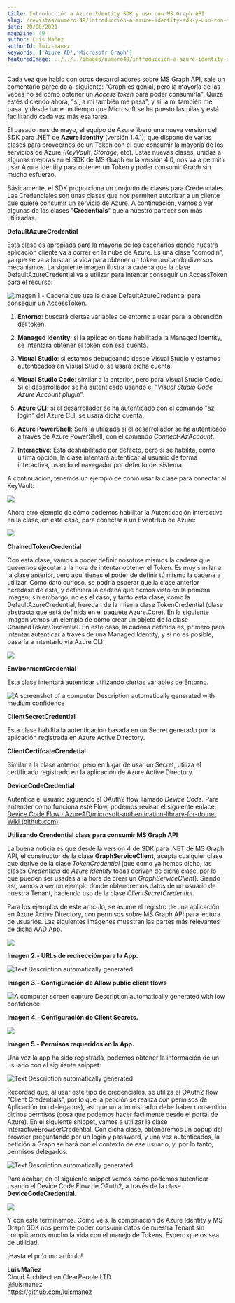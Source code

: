 ```yaml
---
title: Introducción a Azure Identity SDK y uso con MS Graph API
slug: /revistas/numero-49/introduccion-a-azure-identity-sdk-y-uso-con-ms-graph-api
date: 20/08/2021
magazine: 49
author: Luis Mañez
authorId: luiz-manez
keywords: ['Azure AD','Microsofr Graph']
featuredImage: ../../../images/numero49/introduccion-a-azure-identity-sdk-y-uso-con-ms-graph-api/image1.png
---
```



Cada vez que hablo con otros desarrolladores sobre MS Graph API, sale un
comentario parecido al siguiente: "Graph es genial, pero la mayoría de
las veces no sé cómo obtener un *Access token* para poder consumirla".
Quizá estés diciendo ahora, "sí, a mi también me pasa", y sí, a mi
también me pasa, y desde hace un tiempo que Microsoft se ha puesto las
pilas y está facilitando cada vez más esa tarea.

El pasado mes de mayo, el equipo de Azure liberó una nueva versión del
SDK para .NET de **Azure Identity** (versión 1.4.1), que dispone de
varias clases para proveernos de un Token con el que consumir la mayoría
de los servicios de Azure (*KeyVault*, *Storage*, etc). Estas nuevas
clases, unidas a algunas mejoras en el SDK de MS Graph en la versión
4.0, nos va a permitir usar Azure Identity para obtener un Token y poder
consumir Graph sin mucho esfuerzo.

Básicamente, el SDK proporciona un conjunto de clases para Credenciales.
Las Credenciales son unas clases que nos permiten autorizar a un cliente
que quiere consumir un servicio de Azure. A continuación, vamos a ver
algunas de las clases "**Credentials**" que a nuestro parecer son más
utilizadas.

**DefaultAzureCredential**

Esta clase es apropiada para la mayoría de los escenarios donde nuestra
aplicación cliente va a correr en la nube de Azure. Es una clase
"comodín", ya que se va a buscar la vida para obtener un token probando
diversos mecanismos. La siguiente imagen ilustra la cadena que la clase
DefaultAzureCredential va a utilizar para intentar conseguir un
AccessToken para el recurso:

![Imagen 1.- Cadena que usa la clase DefaultAzureCredential para conseguir un AccessToken.](../../../images/numero49/introduccion-a-azure-identity-sdk-y-uso-con-ms-graph-api/image1.png)


1.  **Entorno**: buscará ciertas variables de entorno a usar para la
    obtención del token.

2.  **Managed Identity**: si la aplicación tiene habilitada la Managed
    Identity, se intentará obtener el token con esa cuenta.

3.  **Visual Studio**: si estamos debugeando desde Visual Studio y
    estamos autenticados en Visual Studio, se usará dicha cuenta.

4.  **Visual Studio Code**: similar a la anterior, pero para Visual
    Studio Code. Si el desarrollador se ha autenticado usando el
    "*Visual Studio Code Azure Account plugin*".

5.  **Azure CLI**: si el desarrollador se ha autenticado con el comando
    "az login" del Azure CLI, se usará dicha cuenta.

6.  **Azure PowerShell**: Será la utilizada si el desarrollador se ha
    autenticado a través de Azure PowerShell, con el comando
    *Connect-AzAccount*.

7.  **Interactive**: Está deshabilitado por defecto, pero si se
    habilita, como última opción, la clase intentará autenticar al
    usuario de forma interactiva, usando el navegador por defecto del
    sistema.

A continuación, tenemos un ejemplo de como usar la clase para conectar
al KeyVault:

![](../../../images/numero49/introduccion-a-azure-identity-sdk-y-uso-con-ms-graph-api/image2.png)

Ahora otro ejemplo de cómo podemos habilitar la Autenticación
interactiva en la clase, en este caso, para conectar a un EventHub de
Azure:

![](../../../images/numero49/introduccion-a-azure-identity-sdk-y-uso-con-ms-graph-api/image3.png)

**ChainedTokenCredential**

Con esta clase, vamos a poder definir nosotros mismos la cadena que
queremos ejecutar a la hora de intentar obtener el Token. Es muy similar
a la clase anterior, pero aquí tienes el poder de definir tú mismo la
cadena a utilizar. Como dato curioso, se podría esperar que la clase
anterior heredase de esta, y definiera la cadena que hemos visto en la
primera imagen, sin embargo, no es el caso, y tanto esta clase, como la
DefaultAzureCredential, heredan de la misma clase TokenCredential (clase
abstracta que está definida en el paquete Azure.Core). En la siguiente
imagen vemos un ejemplo de como crear un objeto de la clase
ChainedTokenCredential. En este caso, la cadena definida es, primero
para intentar autenticar a través de una Managed Identity, y si no es
posible, pasaría a intentarlo vía Azure CLI:

![](../../../images/numero49/introduccion-a-azure-identity-sdk-y-uso-con-ms-graph-api/image4.png)

**EnvironmentCredential**

Esta clase intentará autenticar utilizando ciertas variables de Entorno.

![A screenshot of a computer Description automatically generated with
medium
confidence](../../../images/numero49/introduccion-a-azure-identity-sdk-y-uso-con-ms-graph-api/image5.png)

**ClientSecretCredential**

Esta clase habilita la autenticación basada en un Secret generado por la
aplicación registrada en Azure Active Directory.

**ClientCertifcateCrendetial**

Similar a la clase anterior, pero en lugar de usar un Secret, utiliza el
certificado registrado en la aplicación de Azure Active Directory.

**DeviceCodeCredential**

Autentica el usuario siguiendo el OAuth2 flow llamado *Device Code*.
Pare entender como funciona este Flow, podemos revisar el siguiente
enlace: [Device Code Flow ·
AzureAD/microsoft-authentication-library-for-dotnet Wiki
(github.com)](https://github.com/AzureAD/microsoft-authentication-library-for-dotnet/wiki/Device-Code-Flow)

**Utilizando Crendential class para consumir MS Graph API**

La buena noticia es que desde la versión 4 de SDK para .NET de MS Graph
API, el constructor de la clase **GraphServiceClient**, acepta cualquier
clase que derive de la clase *TokenCredential* (que como ya hemos dicho,
las clases *Credentials* de *Azure Identity* todas derivan de dicha
clase, por lo que pueden ser usadas a la hora de crear un
*GraphServiceClient*). Siendo así, vamos a ver un ejemplo donde
obtendremos datos de un usuario de nuestra Tenant, haciendo uso de la
clase *ClientSecretCredential*.

Para los ejemplos de este artículo, se asume el registro de una
aplicación en Azure Active Directory, con permisos sobre MS Graph API
para lectura de usuarios. Las siguientes imágenes muestran las partes
más relevantes de dicha AAD App.

![](../../../images/numero49/introduccion-a-azure-identity-sdk-y-uso-con-ms-graph-api/image6.png)

**Imagen 2.- URLs de redirección para la App.**

![Text Description automatically
generated](../../../images/numero49/introduccion-a-azure-identity-sdk-y-uso-con-ms-graph-api/image7.png)

**Imagen 3.- Configuración de Allow public client flows**

![A computer screen capture Description automatically generated with low
confidence](../../../images/numero49/introduccion-a-azure-identity-sdk-y-uso-con-ms-graph-api/image8.png)

**Imagen 4.- Configuración de Client Secrets.**

![](../../../images/numero49/introduccion-a-azure-identity-sdk-y-uso-con-ms-graph-api/image9.png)

**Imagen 5.- Permisos requeridos en la App.**

Una vez la app ha sido registrada, podemos obtener la información de un
usuario con el siguiente snippet:

![Text Description automatically
generated](../../../images/numero49/introduccion-a-azure-identity-sdk-y-uso-con-ms-graph-api/image10.png)

Recordad que, al usar este tipo de credenciales, se utiliza el OAuth2
flow "Client Credentials", por lo que la petición se realiza con
permisos de Aplicación (no delegados), así que un administrador debe
haber consentido dichos permisos (cosa que podemos hacer fácilmente
desde el portal de Azure). En el siguiente snippet, vamos a utilizar la
clase InteractiveBrowserCredential. Con dicha clase, obtendremos un
popup del browser preguntando por un login y password, y una vez
autenticados, la petición a Graph se hará con el contexto de ese
usuario, y, por lo tanto, permisos delegados.

![Text Description automatically
generated](../../../images/numero49/introduccion-a-azure-identity-sdk-y-uso-con-ms-graph-api/image11.png)

Para acabar, en el siguiente snippet vemos cómo podemos autenticar
usando el Device Code Flow de OAuth2, a través de la clase
**DeviceCodeCredential**.

![](../../../images/numero49/introduccion-a-azure-identity-sdk-y-uso-con-ms-graph-api/image12.png)

Y con este terminamos. Como veis, la combinación de Azure Identity y MS
Graph SDK nos permite poder consumir datos de nuestra Tenant sin
complicarnos mucho la vida con el manejo de Tokens. Espero que os sea de
utilidad.

¡Hasta el próximo artículo!


**Luis Mañez** <br />
Cloud Architect en ClearPeople LTD <br />
@luismanez <br />
https://github.com/luismanez <br /> 
 
